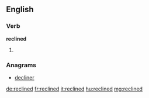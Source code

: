==English==

===Verb===
'''reclined'''

# {{en-past of|recline}}

===Anagrams===
* [[decliner#English|decliner]]

[[de:reclined]]
[[fr:reclined]]
[[it:reclined]]
[[hu:reclined]]
[[mg:reclined]]